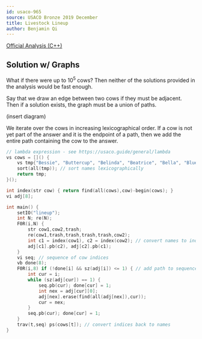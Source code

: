 ```yaml
---
id: usaco-965
source: USACO Bronze 2019 December
title: Livestock Lineup
author: Benjamin Qi
---
```


[Official Analysis (C++)](http://www.usaco.org/current/data/sol_lineup_bronze_dec19.html)

## Solution w/ Graphs

What if there were up to $10^5$ cows? Then neither of the solutions provided in the analysis would be fast enough.

Say that we draw an edge between two cows if they must be adjacent. Then if a solution exists, the graph must be a union of paths.

(insert diagram)

We iterate over the cows in increasing lexicographical order. If a cow is not yet part of the answer and it is the endpoint of a path, then we add the entire path containing the cow to the answer.

```cpp
// lambda expression - see https://usaco.guide/general/lambda
vs cows = []() {
	vs tmp{"Bessie", "Buttercup", "Belinda", "Beatrice", "Bella", "Blue", "Betsy", "Sue"};
	sort(all(tmp)); // sort names lexicographically
	return tmp;
}();

int index(str cow) { return find(all(cows),cow)-begin(cows); }
vi adj[8];

int main() {
	setIO("lineup");
	int N; re(N);
	F0R(i,N) {
		str cow1,cow2,trash;
		re(cow1,trash,trash,trash,trash,cow2);
		int c1 = index(cow1), c2 = index(cow2); // convert names to indices
		adj[c1].pb(c2), adj[c2].pb(c1);
	}
	vi seq; // sequence of cow indices
	vb done(8);
	F0R(i,8) if (!done[i] && sz(adj[i]) <= 1) { // add path to sequence
		int cur = i;
		while (sz(adj[cur]) == 1) {
			seq.pb(cur); done[cur] = 1;
			int nex = adj[cur][0];
			adj[nex].erase(find(all(adj[nex]),cur));
			cur = nex;
		}
		seq.pb(cur); done[cur] = 1;
	}
	trav(t,seq) ps(cows[t]); // convert indices back to names
}
```